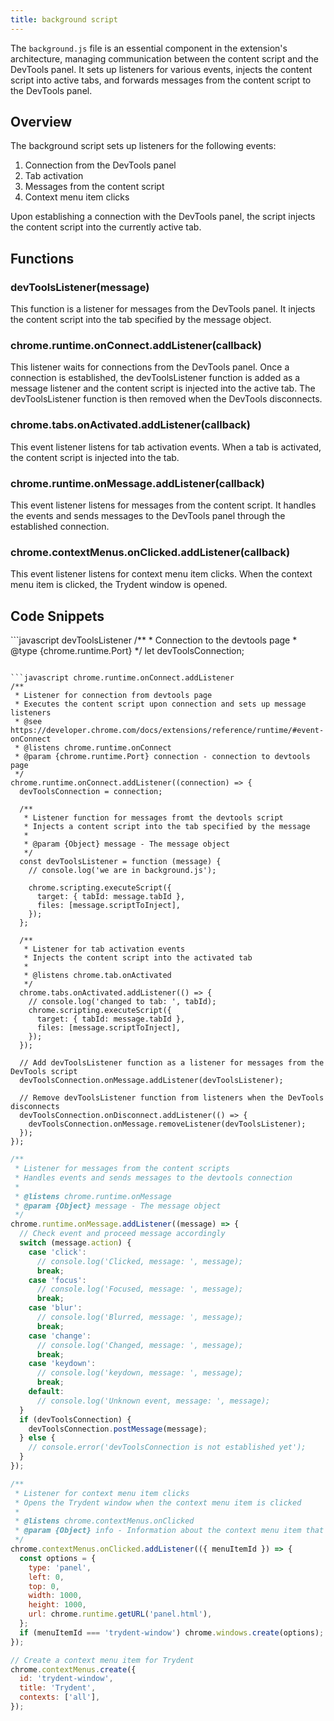 ```yaml
---
title: background script
---
```


The `background.js` file is an essential component in the extension's architecture, managing communication between the content script and the DevTools panel. It sets up listeners for various events, injects the content script into active tabs, and forwards messages from the content script to the DevTools panel.


## Overview

The background script sets up listeners for the following events:

1. Connection from the DevTools panel
2. Tab activation
3. Messages from the content script
4. Context menu item clicks

Upon establishing a connection with the DevTools panel, the script injects the content script into the currently active tab.


## Functions

### devToolsListener(message)
This function is a listener for messages from the DevTools panel. It injects the content script into the tab specified by the message object.

### chrome.runtime.onConnect.addListener(callback)
This listener waits for connections from the DevTools panel. Once a connection is established, the devToolsListener function is added as a message listener and the content script is injected into the active tab. The devToolsListener function is then removed when the DevTools disconnects.

### chrome.tabs.onActivated.addListener(callback)
This event listener listens for tab activation events. When a tab is activated, the content script is injected into the tab.

### chrome.runtime.onMessage.addListener(callback)
This event listener listens for messages from the content script. It handles the events and sends messages to the DevTools panel through the established connection.

### chrome.contextMenus.onClicked.addListener(callback)
This event listener listens for context menu item clicks. When the context menu item is clicked, the Trydent window is opened.

## Code Snippets

<CodeGroup>
```javascript devToolsListener
/**
 * Connection to the devtools page
 * @type {chrome.runtime.Port}
 */
let devToolsConnection;

```

```javascript chrome.runtime.onConnect.addListener
/**
 * Listener for connection from devtools page
 * Executes the content script upon connection and sets up message listeners
 * @see https://developer.chrome.com/docs/extensions/reference/runtime/#event-onConnect
 * @listens chrome.runtime.onConnect
 * @param {chrome.runtime.Port} connection - connection to devtools page
 */
chrome.runtime.onConnect.addListener((connection) => {
  devToolsConnection = connection;

  /**
   * Listener function for messages fromt the devtools script
   * Injects a content script into the tab specified by the message
   *
   * @param {Object} message - The message object
   */
  const devToolsListener = function (message) {
    // console.log('we are in background.js');

    chrome.scripting.executeScript({
      target: { tabId: message.tabId },
      files: [message.scriptToInject],
    });
  };

  /**
   * Listener for tab activation events
   * Injects the content script into the activated tab
   *
   * @listens chrome.tab.onActivated
   */
  chrome.tabs.onActivated.addListener(() => {
    // console.log('changed to tab: ', tabId);
    chrome.scripting.executeScript({
      target: { tabId: message.tabId },
      files: [message.scriptToInject],
    });
  });

  // Add devToolsListener function as a listener for messages from the DevTools script
  devToolsConnection.onMessage.addListener(devToolsListener);

  // Remove devToolsListener function from listeners when the DevTools disconnects
  devToolsConnection.onDisconnect.addListener(() => {
    devToolsConnection.onMessage.removeListener(devToolsListener);
  });
});
```

```javascript chrome.runtime.onMessage.addListener
/**
 * Listener for messages from the content scripts
 * Handles events and sends messages to the devtools connection
 *
 * @listens chrome.runtime.onMessage
 * @param {Object} message - The message object
 */
chrome.runtime.onMessage.addListener((message) => {
  // Check event and proceed message accordingly
  switch (message.action) {
    case 'click':
      // console.log('Clicked, message: ', message);
      break;
    case 'focus':
      // console.log('Focused, message: ', message);
      break;
    case 'blur':
      // console.log('Blurred, message: ', message);
      break;
    case 'change':
      // console.log('Changed, message: ', message);
      break;
    case 'keydown':
      // console.log('keydown, message: ', message);
      break;
    default:
      // console.log('Unknown event, message: ', message);
  }
  if (devToolsConnection) {
    devToolsConnection.postMessage(message);
  } else {
    // console.error('devToolsConnection is not established yet');
  }
});
```

```javascript chrome.contextMenus.onClicked.addListener
/**
 * Listener for context menu item clicks
 * Opens the Trydent window when the context menu item is clicked
 *
 * @listens chrome.contextMenus.onClicked
 * @param {Object} info - Information about the context menu item that was clicked
 */
chrome.contextMenus.onClicked.addListener(({ menuItemId }) => {
  const options = {
    type: 'panel',
    left: 0,
    top: 0,
    width: 1000,
    height: 1000,
    url: chrome.runtime.getURL('panel.html'),
  };
  if (menuItemId === 'trydent-window') chrome.windows.create(options);
});

```

```javascript chrome.contextMenus.create
// Create a context menu item for Trydent
chrome.contextMenus.create({
  id: 'trydent-window',
  title: 'Trydent',
  contexts: ['all'],
});
```
</CodeGroup>
